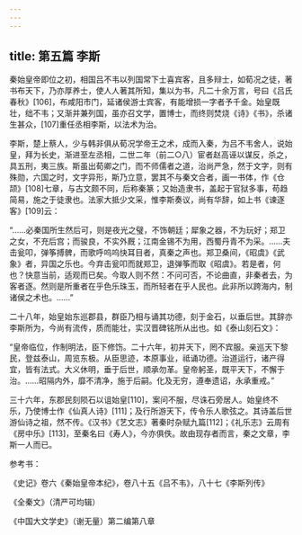 ```yaml
---
---
---
```

title: 第五篇 李斯
---




秦始皇帝即位之初，相国吕不韦以列国常下士喜宾客，且多辩士，如荀况之徒，著书布天下，乃亦厚养士，使人人著其所知，集以为书，凡二十余万言，号曰《吕氏春秋》[106]，布咸阳市门，延诸侯游士宾客，有能增损一字者予千金。始皇既壮，绌不韦；又渐并兼列国，虽亦召文学，置博士，而终则焚烧《诗》《书》，杀诸生甚众，[107]重任丞相李斯，以法术为治。

李斯，楚上蔡人，少与韩非俱从荀况学帝王之术，成而入秦，为吕不韦舍人，说始皇，拜为长史，渐进至左丞相，二世二年（前二○八）宦者赵高诬以谋反，杀之，具五刑，夷三族。斯虽出荀卿之门，而不师儒者之道，治尚严急，然于文字，则有殊勋，六国之时，文字异形，斯乃立意，罢其不与秦文合者，画一书体，作《仓颉》[108]七章，与古文颇不同，后称秦篆；又始造隶书，盖起于官狱多事，苟趋简易，施之于徒隶也。法家大抵少文采，惟李斯奏议，尚有华辞，如上书《谏逐客》[109]云：

“……必秦国所生然后可，则是夜光之璧，不饰朝廷；犀象之器，不为玩好；郑卫之女，不充后宫；而骏良，不实外厩；江南金锡不为用，西蜀丹青不为采。……夫击瓮叩，弹筝搏髀，而歌呼呜呜快耳目者，真秦之声也。郑卫桑间，《昭虞》《武象》者，异国之乐也。今弃击瓮叩而就郑卫，退弹筝而取《昭虞》。若是者，何也？快意当前，适观而已矣。今取人则不然：不问可否，不论曲直，非秦者去，为客者逐。然则是所重者在乎色乐珠玉，而所轻者在乎人民也。此非所以跨海内，制诸侯之术也。……”

二十八年，始皇始东巡郡县，群臣乃相与诵其功德，刻于金石，以垂后世。其辞亦李斯所为，今尚有流传，质而能壮，实汉晋碑铭所从出也。如《泰山刻石文》：

“皇帝临位，作制明法，臣下修饬。二十六年，初并天下，罔不宾服。亲巡天下黎民，登兹泰山，周览东极。从臣思迹，本原事业，祗诵功德。治道运行，诸产得宜，皆有法式。大义休明，垂于后世，顺承勿革。皇帝躬圣，既平天下，不懈于治。……昭隔内外，靡不清净，施于后嗣。化及无穷，遵奉遗诏，永承重戒。”

三十六年，东郡民刻陨石以诅始皇[110]，案问不服，尽诛石旁居人。始皇终不乐，乃使博士作《仙真人诗》[111]；及行所游天下，传令乐人歌弦之。其诗盖后世游仙诗之祖，然不传。《汉书》《艺文志》著秦时杂赋九篇[112]；《礼乐志》云周有《房中乐》[113]，至秦名曰《寿人》，今亦俱佚。故由现存者而言，秦之文章，李斯一人而已。

参考书：

《史记》卷六《秦始皇帝本纪》，卷八十五《吕不韦》，八十七《李斯列传》

《全秦文》（清严可均辑）

《中国大文学史》（谢无量）第二编第八章
